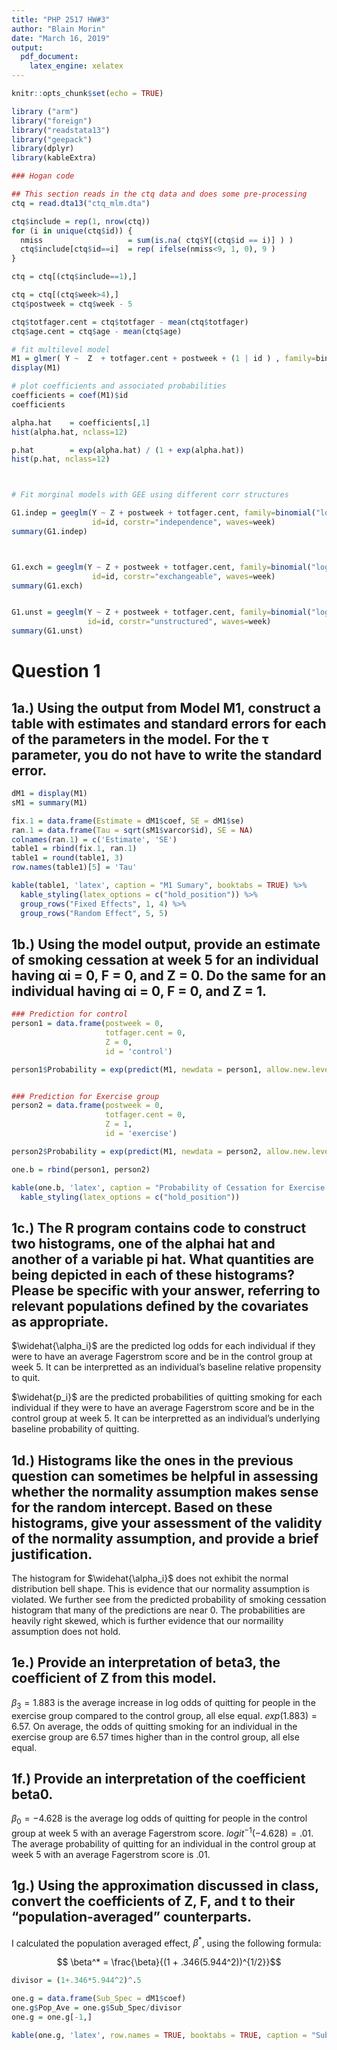 ```yaml
---
title: "PHP 2517 HW#3"
author: "Blain Morin"
date: "March 16, 2019"
output: 
  pdf_document:
    latex_engine: xelatex
---
```


```r
knitr::opts_chunk$set(echo = TRUE)

library ("arm")
library("foreign")
library("readstata13")
library("geepack")
library(dplyr)
library(kableExtra)
```

```r

### Hogan code

## This section reads in the ctq data and does some pre-processing
ctq = read.dta13("ctq_mlm.dta")

ctq$include = rep(1, nrow(ctq))
for (i in unique(ctq$id)) { 
  nmiss                   = sum(is.na( ctq$Y[(ctq$id == i)] ) )
  ctq$include[ctq$id==i]  = rep( ifelse(nmiss<9, 1, 0), 9 )
}

ctq = ctq[(ctq$include==1),]

ctq = ctq[(ctq$week>4),]
ctq$postweek = ctq$week - 5

ctq$totfager.cent = ctq$totfager - mean(ctq$totfager)
ctq$age.cent = ctq$age - mean(ctq$age)

# fit multilevel model
M1 = glmer( Y ~  Z  + totfager.cent + postweek + (1 | id ) , family=binomial, data=ctq)
display(M1)

# plot coefficients and associated probabilities
coefficients = coef(M1)$id
coefficients

alpha.hat    = coefficients[,1]
hist(alpha.hat, nclass=12)

p.hat        = exp(alpha.hat) / (1 + exp(alpha.hat))
hist(p.hat, nclass=12)



# Fit morginal models with GEE using different corr structures

G1.indep = geeglm(Y ~ Z + postweek + totfager.cent, family=binomial("logit"), data=ctq, 
                  id=id, corstr="independence", waves=week)
summary(G1.indep)



G1.exch = geeglm(Y ~ Z + postweek + totfager.cent, family=binomial("logit"), data=ctq, 
                  id=id, corstr="exchangeable", waves=week)
summary(G1.exch)


G1.unst = geeglm(Y ~ Z + postweek + totfager.cent, family=binomial("logit"), data=ctq, 
                 id=id, corstr="unstructured", waves=week)
summary(G1.unst)


```

# Question 1

## 1a.) Using the output from Model M1, construct a table with estimates and standard errors for each of the parameters in the model. For the τ parameter, you do not have to write the standard error.

```r

dM1 = display(M1)
sM1 = summary(M1)

fix.1 = data.frame(Estimate = dM1$coef, SE = dM1$se)
ran.1 = data.frame(Tau = sqrt(sM1$varcor$id), SE = NA)
colnames(ran.1) = c('Estimate', 'SE')
table1 = rbind(fix.1, ran.1)
table1 = round(table1, 3)
row.names(table1)[5] = 'Tau'

```

```r

kable(table1, 'latex', caption = "M1 Sumary", booktabs = TRUE) %>%
  kable_styling(latex_options = c("hold_position")) %>%
  group_rows("Fixed Effects", 1, 4) %>%
  group_rows("Random Effect", 5, 5)

```

## 1b.) Using the model output, provide an estimate of smoking cessation at week 5 for an individual having αi = 0, F = 0, and Z = 0. Do the same for an individual having αi = 0, F = 0, and Z = 1.

```r

### Prediction for control 
person1 = data.frame(postweek = 0,
                     totfager.cent = 0,
                     Z = 0,
                     id = 'control')

person1$Probability = exp(predict(M1, newdata = person1, allow.new.levels = TRUE))


### Prediction for Exercise group
person2 = data.frame(postweek = 0,
                     totfager.cent = 0,
                     Z = 1,
                     id = 'exercise')

person2$Probability = exp(predict(M1, newdata = person2, allow.new.levels = TRUE))

one.b = rbind(person1, person2)

kable(one.b, 'latex', caption = "Probability of Cessation for Exercise vs. Control") %>%
  kable_styling(latex_options = c("hold_position"))

```

## 1c.) The R program contains code to construct two histograms, one of the alphai hat and another of a variable pi hat. What quantities are being depicted in each of these histograms? Please be specific with your answer, referring to relevant populations defined by the covariates as appropriate.

$\widehat{\alpha_i}$ are the predicted log odds for each individual if they were to have an average Fagerstrom score and be in the control group at week 5. It can be interpretted as an individual's baseline relative propensity to quit.

$\widehat{p_i}$ are the predicted probabilities of quitting smoking for each individual if they were to have an average Fagerstrom score and be in the control group at week 5. It can be interpretted as an individual's underlying baseline probability of quitting.

## 1d.) Histograms like the ones in the previous question can sometimes be helpful in assessing whether the normality assumption makes sense for the random intercept. Based on these histograms, give your assessment of the validity of the normality assumption, and provide a brief justification.

The histogram for $\widehat{\alpha_i}$ does not exhibit the normal distribution bell shape. This is evidence that our normality assumption is violated. We further see from the predicted probability of smoking cessation histogram that many of the predictions are near 0. The probabilities are heavily right skewed, which is further evidence that our normaility assumption does not hold. 

## 1e.) Provide an interpretation of beta3, the coefficient of Z from this model.

$\beta_3 = 1.883$ is the average increase in log odds of quitting for people in the exercise group compared to the control group, all else equal. $exp(1.883) = 6.57$. On average, the odds of quitting smoking for an individual in the exercise group are 6.57 times higher than in the control group, all else equal. 

## 1f.) Provide an interpretation of the coefficient beta0. 

$\beta_0 = -4.628$ is the average log odds of quitting for people in the control group at week 5 with an average Fagerstrom score.  $logit^{-1}(-4.628) = .01$. The average probability of quitting for an individual in the control group at week 5 with an average Fagerstrom score is .01.

## 1g.) Using the approximation discussed in class, convert the coefficients of Z, F, and t to their "population-averaged" counterparts.

I calculated the population averaged effect, $\beta^*$, using the following formula:

$$  \beta^* = \frac{\beta}{(1 + .346(5.944^2))^{1/2}}$$

```r

divisor = (1+.346*5.944^2)^.5

one.g = data.frame(Sub_Spec = dM1$coef)
one.g$Pop_Ave = one.g$Sub_Spec/divisor
one.g = one.g[-1,]

kable(one.g, 'latex', row.names = TRUE, booktabs = TRUE, caption = "Subject Specific vs. Population Average Effects")

```

